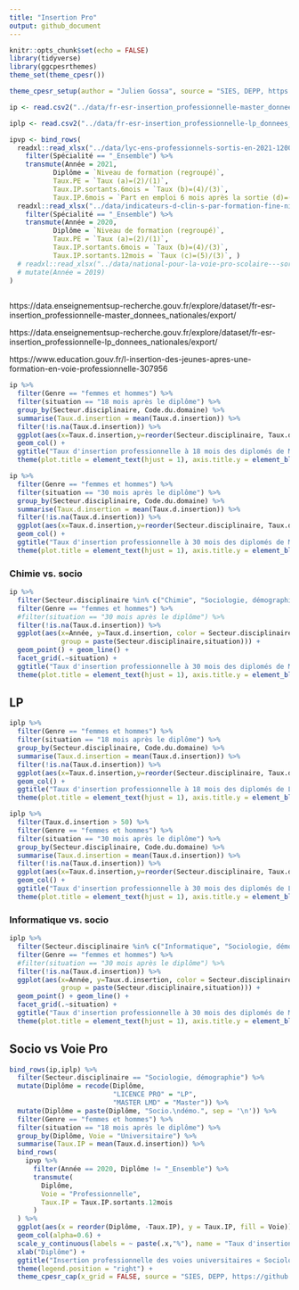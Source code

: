 ```yaml
---
title: "Insertion Pro"
output: github_document
---
```


```r
knitr::opts_chunk$set(echo = FALSE)
library(tidyverse)
library(ggcpesrthemes)
theme_set(theme_cpesr())

theme_cpesr_setup(author = "Julien Gossa", source = "SIES, DEPP, https://github.com/cpesr/RFC/tree/main/insertion-pro")

ip <- read.csv2("../data/fr-esr-insertion_professionnelle-master_donnees_nationales.csv", dec='.', na.strings = c("","nd","ns"))

iplp <- read.csv2("../data/fr-esr-insertion_professionnelle-lp_donnees_nationales.csv", dec='.', na.strings = c("","nd","ns"))

ipvp <- bind_rows(
  readxl::read_xlsx("../data/lyc-ens-professionnels-sortis-en-2021-120082.xlsx", skip = 2, sheet = 3) %>% 
    filter(Spécialité == "_Ensemble") %>%
    transmute(Année = 2021, 
           Diplôme = `Niveau de formation (regroupé)`, 
           Taux.PE = `Taux (a)=(2)/(1)`, 
           Taux.IP.sortants.6mois = `Taux (b)=(4)/(3)`, 
           Taux.IP.6mois = `Part en emploi 6 mois après la sortie (d)=(4)/(1)`),
  readxl::read_xlsx("../data/indicateurs-d-clin-s-par-formation-fine-niveau-national-pour-la-voie-professionnelle-scolaire-pour-les-jeunes-sortants-en-2020-115621_0.xlsx", skip = 2, sheet = 3) %>%
    filter(Spécialité == "_Ensemble") %>%
    transmute(Année = 2020, 
           Diplôme = `Niveau de formation (regroupé)`, 
           Taux.PE = `Taux (a)=(2)/(1)`, 
           Taux.IP.sortants.6mois = `Taux (b)=(4)/(3)`, 
           Taux.IP.sortants.12mois = `Taux (c)=(5)/(3)`, )
  # readxl::read_xlsx("../data/national-pour-la-voie-pro-scolaire---sortants-2019-115627.xlsx", skip = 2, sheet = 3) %>% 
  # mutate(Année = 2019) 
) 
  


```

https://data.enseignementsup-recherche.gouv.fr/explore/dataset/fr-esr-insertion_professionnelle-master_donnees_nationales/export/

https://data.enseignementsup-recherche.gouv.fr/explore/dataset/fr-esr-insertion_professionnelle-lp_donnees_nationales/export/

https://www.education.gouv.fr/l-insertion-des-jeunes-apres-une-formation-en-voie-professionnelle-307956

```r
ip %>%
  filter(Genre == "femmes et hommes") %>%
  filter(situation == "18 mois après le diplôme") %>%
  group_by(Secteur.disciplinaire, Code.du.domaine) %>%
  summarise(Taux.d.insertion = mean(Taux.d.insertion)) %>%
  filter(!is.na(Taux.d.insertion)) %>%
  ggplot(aes(x=Taux.d.insertion,y=reorder(Secteur.disciplinaire, Taux.d.insertion), fill=Code.du.domaine)) +
  geom_col() +
  ggtitle("Taux d'insertion professionnelle à 18 mois des diplomés de Master", "Moyenne 2011-2019") +
  theme(plot.title = element_text(hjust = 1), axis.title.y = element_blank())
```

```r
ip %>%
  filter(Genre == "femmes et hommes") %>%
  filter(situation == "30 mois après le diplôme") %>%
  group_by(Secteur.disciplinaire, Code.du.domaine) %>%
  summarise(Taux.d.insertion = mean(Taux.d.insertion)) %>%
  filter(!is.na(Taux.d.insertion)) %>%
  ggplot(aes(x=Taux.d.insertion,y=reorder(Secteur.disciplinaire, Taux.d.insertion), fill=Code.du.domaine)) +
  geom_col() +
  ggtitle("Taux d'insertion professionnelle à 30 mois des diplomés de Master", "Moyenne 2011-2019") +
  theme(plot.title = element_text(hjust = 1), axis.title.y = element_blank())
```

### Chimie vs. socio

```r
ip %>%
  filter(Secteur.disciplinaire %in% c("Chimie", "Sociologie, démographie")) %>%
  filter(Genre == "femmes et hommes") %>%
  #filter(situation == "30 mois après le diplôme") %>%
  filter(!is.na(Taux.d.insertion)) %>%
  ggplot(aes(x=Année, y=Taux.d.insertion, color = Secteur.disciplinaire, 
             group = paste(Secteur.disciplinaire,situation))) +
  geom_point() + geom_line() +
  facet_grid(.~situation) +
  ggtitle("Taux d'insertion professionnelle à 30 mois des diplomés de Master") +
  theme(plot.title = element_text(hjust = 1), axis.title.y = element_blank())
```


## LP 

```r
iplp %>%
  filter(Genre == "femmes et hommes") %>%
  filter(situation == "18 mois après le diplôme") %>%
  group_by(Secteur.disciplinaire, Code.du.domaine) %>%
  summarise(Taux.d.insertion = mean(Taux.d.insertion)) %>%
  filter(!is.na(Taux.d.insertion)) %>%
  ggplot(aes(x=Taux.d.insertion,y=reorder(Secteur.disciplinaire, Taux.d.insertion), fill=Code.du.domaine)) +
  geom_col() +
  ggtitle("Taux d'insertion professionnelle à 18 mois des diplomés de LP", "Moyenne 2011-2019") +
  theme(plot.title = element_text(hjust = 1), axis.title.y = element_blank())
```


```r
iplp %>%
  filter(Taux.d.insertion > 50) %>% 
  filter(Genre == "femmes et hommes") %>%
  filter(situation == "30 mois après le diplôme") %>%
  group_by(Secteur.disciplinaire, Code.du.domaine) %>%
  summarise(Taux.d.insertion = mean(Taux.d.insertion)) %>%
  filter(!is.na(Taux.d.insertion)) %>% 
  ggplot(aes(x=Taux.d.insertion,y=reorder(Secteur.disciplinaire, Taux.d.insertion), fill=Code.du.domaine)) +
  geom_col() +
  ggtitle("Taux d'insertion professionnelle à 30 mois des diplomés de LP", "Moyenne 2011-2019") +
  theme(plot.title = element_text(hjust = 1), axis.title.y = element_blank())
```



### Informatique vs. socio

```r
iplp %>%
  filter(Secteur.disciplinaire %in% c("Informatique", "Sociologie, démographie")) %>%
  filter(Genre == "femmes et hommes") %>%
  #filter(situation == "30 mois après le diplôme") %>%
  filter(!is.na(Taux.d.insertion)) %>%
  ggplot(aes(x=Année, y=Taux.d.insertion, color = Secteur.disciplinaire, 
             group = paste(Secteur.disciplinaire,situation))) +
  geom_point() + geom_line() +
  facet_grid(.~situation) +
  ggtitle("Taux d'insertion professionnelle à 30 mois des diplomés de Master") +
  theme(plot.title = element_text(hjust = 1), axis.title.y = element_blank())
```


## Socio vs Voie Pro 

```r
bind_rows(ip,iplp) %>% 
  filter(Secteur.disciplinaire == "Sociologie, démographie") %>%
  mutate(Diplôme = recode(Diplôme,
                          "LICENCE PRO" = "LP",
                          "MASTER LMD" = "Master")) %>%
  mutate(Diplôme = paste(Diplôme, "Socio.\ndémo.", sep = '\n')) %>%
  filter(Genre == "femmes et hommes") %>%
  filter(situation == "18 mois après le diplôme") %>%
  group_by(Diplôme, Voie = "Universitaire") %>%
  summarise(Taux.IP = mean(Taux.d.insertion)) %>%
  bind_rows(
    ipvp %>%
      filter(Année == 2020, Diplôme != "_Ensemble") %>%
      transmute(
        Diplôme,
        Voie = "Professionnelle",
        Taux.IP = Taux.IP.sortants.12mois
      )
  ) %>%
  ggplot(aes(x = reorder(Diplôme, -Taux.IP), y = Taux.IP, fill = Voie)) + 
  geom_col(alpha=0.6) +
  scale_y_continuous(labels = ~ paste(.x,"%"), name = "Taux d'insertion professionnelle") +
  xlab("Diplôme") +
  ggtitle("Insertion professionnelle des voies universitaires « Sociologie, démographie »,\net des sortants de la voies professionnelles (hors poursuite d'étude)") +
  theme(legend.position = "right") +
  theme_cpesr_cap(x_grid = FALSE, source = "SIES, DEPP, https://github.com/cpesr/RFC/tree/main/insertion-pro\nVoies universitaires : moyenne des taux d'IP à 18 mois entre 2011 et 2019 ; Voies pros : taux d'IP à 12 mois en 2020") 
```

